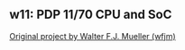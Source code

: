 == w11: PDP 11/70 CPU and SoC ==

[https://github.com/wfjm/w11 Original project by Walter F.J. Mueller (wfjm)]
